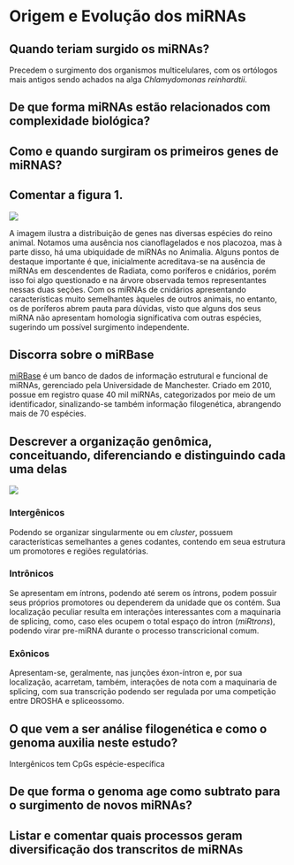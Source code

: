 # Origem e Evolução dos miRNAs

## Quando teriam surgido os miRNAs?

Precedem o surgimento dos organismos multicelulares, com os ortólogos mais antigos sendo achados na alga *Chlamydomonas reinhardtii*.

## De que forma miRNAs estão relacionados com complexidade biológica?

## Como e quando surgiram os primeiros genes de miRNAS?

## Comentar a figura 1.

![](./pics/arvore.jpg.png)

A imagem ilustra a distribuição de genes nas diversas espécies do reino animal. Notamos uma ausência nos cianoflagelados e nos placozoa, mas à parte disso, há uma ubiquidade de miRNAs no Animalia. Alguns pontos de destaque importante é que, inicialmente acreditava-se na ausência de miRNAs em descendentes de Radiata, como poríferos e cnidários, porém isso foi algo questionado e na árvore observada temos representantes nessas duas seções. Com os miRNAs de cnidários apresentando características muito semelhantes àqueles de outros animais, no entanto, os de poríferos abrem pauta para dúvidas, visto que alguns dos seus miRNA não apresentam homologia significativa com outras espécies, sugerindo um possível surgimento independente. 

## Discorra sobre o miRBase

[miRBase](http://www.mirbase.org/index.shtml) é um banco de dados de informação estrutural e funcional de miRNAs, gerenciado pela Universidade de Manchester. Criado em 2010, possue em registro quase 40 mil miRNAs, categorizados por meio de um identificador, sinalizando-se também informação filogenética, abrangendo mais de 70 espécies. 

## Descrever a organização genômica, conceituando, diferenciando e distinguindo cada uma delas

![](./pics/orggenomica.png)

### Intergênicos

Podendo se organizar singularmente ou em *cluster*, possuem características semelhantes a genes codantes, contendo em seua estrutura um promotores e regiões regulatórias.

### Intrônicos

Se apresentam em íntrons, podendo até serem os íntrons, podem possuir seus próprios promotores ou dependerem da unidade que os contém. Sua localização peculiar resulta em interações interessantes com a maquinaria de splicing, como, caso eles ocupem o total espaço do íntron (*miRtrons*), podendo virar pre-miRNA durante o processo transcricional comum.

### Exônicos

Apresentam-se, geralmente, nas junções éxon-íntron e, por sua localização, acarretam, também, interações de nota com a maquinaria de splicing, com sua transcrição podendo ser regulada por uma competição entre DROSHA e spliceossomo.

## O que vem a ser análise filogenética e como o genoma auxilia neste estudo?

Intergênicos tem CpGs espécie-específica

## De que forma o genoma age como subtrato para o surgimento de novos miRNAs?

## Listar e comentar quais processos geram diversificação dos transcritos de miRNAs